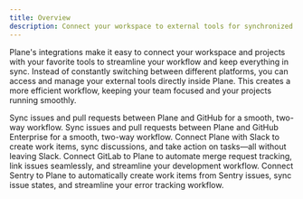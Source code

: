 ```yaml
---
title: Overview
description: Connect your workspace to external tools for synchronized workflows, reduced context switching, and improved team efficiency.
---
```



Plane's integrations make it easy to connect your workspace and projects with your favorite tools to streamline your workflow and keep everything in sync. Instead of constantly switching between different platforms, you can access and manage your external tools directly inside Plane. This creates a more efficient workflow, keeping your team focused and your projects running smoothly.

<CardGroup cols={2}>
  <Card title="Github" icon="FaGithub" href="/integrations/github">
    Sync issues and pull requests between Plane and GitHub for a smooth, two-way workflow.
  </Card>
  <Card title="GitHub Enterprise" icon="FaGithub" href="/integrations/github?edition=github-enterprise#connect-github-organization">
    Sync issues and pull requests between Plane and GitHub Enterprise for a smooth, two-way workflow.
  </Card>
  <Card title="Slack" icon="FaSlack" href="/integrations/slack">
    Connect Plane with Slack to create work items, sync discussions, and take action on tasks—all without leaving Slack.
  </Card>
  <Card title="GitLab" icon="FaGitlab" href="/integrations/gitlab">
    Connect GitLab to Plane to automate merge request tracking, link issues seamlessly, and streamline your development
    workflow.
  </Card>
  <Card title="Sentry" href="/integrations/sentry">
    Connect Sentry to Plane to automatically create work items from Sentry issues, sync issue states, and streamline your error tracking workflow.
  </Card>
</CardGroup>

